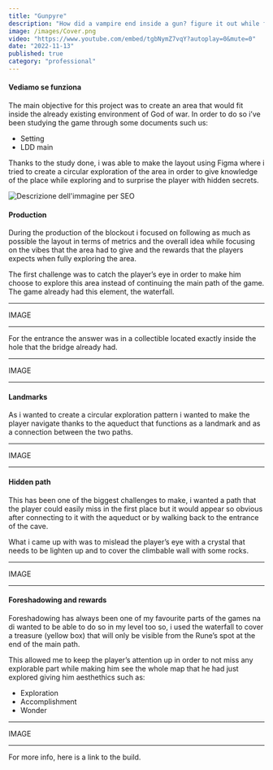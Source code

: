 ```yaml
---
title: "Gunpyre"
description: "How did a vampire end inside a gun? figure it out while fighting alongside your human companion"
image: /images/Cover.png
video: "https://www.youtube.com/embed/tgbNymZ7vqY?autoplay=0&mute=0"
date: "2022-11-13"
published: true
category: "professional"
---
```


#### Vediamo se funziona

The main objective for this project was to create an area that would fit inside the already
existing environment of God of war.
In order to do so i’ve been studying the game through some documents such us:

- Setting
- LDD main

Thanks to the study done, i was able to make the layout using Figma where i tried to create
a circular exploration of the area in order to give knowledge of the place while exploring
and to surprise the player with hidden secrets.

![Descrizione dell'immagine per SEO](/images/Layout-completo.png "Layout")

#### Production

During the production of the blockout i focused on following as much as possible the layout in
terms of metrics and the overall idea while focusing on the vibes that the area had to give and
the rewards that the players expects when fully exploring the area.

The first challenge was to catch the player’s eye in order to make him choose to explore this
area instead of continuing the main path of the game.
The game already had this element, the waterfall.

---

IMAGE

---

For the entrance the answer was in a collectible located exactly inside the hole that the bridge
already had.

---

IMAGE

---

#### Landmarks

As i wanted to create a circular exploration pattern i wanted to make the player navigate thanks
to the aqueduct that functions as a landmark and as a connection between the two paths.

---

IMAGE

---

#### Hidden path

This has been one of the biggest challenges to make, i wanted a path that the player could
easily miss in the first place but it would appear so obvious after connecting to it with
the aqueduct or by walking back to the entrance of the cave.

What i came up with was to mislead the player’s eye with a crystal that needs to be lighten up
and to cover the climbable wall with some rocks.

---

IMAGE

---

#### Foreshadowing and rewards

Foreshadowing has always been one of my favourite parts of the games na di wanted to be
able to do so in my level too so, i used the waterfall to cover a treasure (yellow box)
that will only be visible from the Rune’s spot at the end of the main path.

This allowed me to keep the player’s attention up in order to not miss any explorable
part while making him see the whole map that he had just explored giving him aesthethics
such as:

- Exploration
- Accomplishment
- Wonder

---

IMAGE

---

For more info, here is a link to the build.